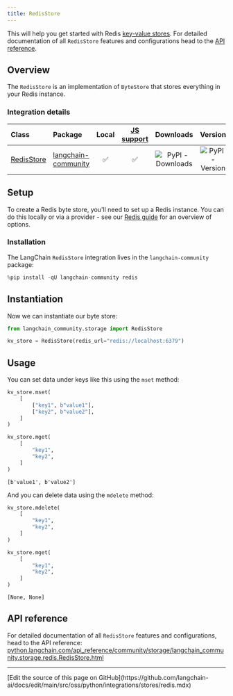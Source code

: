 ```yaml
---
title: RedisStore
---
```


This will help you get started with Redis [key-value stores](/oss/python/integrations/stores). For detailed documentation of all `RedisStore` features and configurations head to the [API reference](https://python.langchain.com/api_reference/community/storage/langchain_community.storage.redis.RedisStore.html).

## Overview

The `RedisStore` is an implementation of `ByteStore` that stores everything in your Redis instance.

### Integration details

| Class | Package | Local | [JS support](https://js.langchain.com/docs/integrations/stores/ioredis_storage) | Downloads | Version |
| :--- | :--- | :---: | :---: |  :---: | :---: |
| [RedisStore](https://python.langchain.com/api_reference/community/storage/langchain_community.storage.redis.RedisStore.html) | [langchain-community](https://python.langchain.com/api_reference/community/index.html) | ✅ | ✅ | ![PyPI - Downloads](https://img.shields.io/pypi/dm/langchain_community?style=flat-square&label=%20) | ![PyPI - Version](https://img.shields.io/pypi/v/langchain_community?style=flat-square&label=%20) |

## Setup

To create a Redis byte store, you'll need to set up a Redis instance. You can do this locally or via a provider - see our [Redis guide](/oss/python/integrations/providers/redis) for an overview of options.

### Installation

The LangChain `RedisStore` integration lives in the `langchain-community` package:

```python
%pip install -qU langchain-community redis
```

## Instantiation

Now we can instantiate our byte store:

```python
from langchain_community.storage import RedisStore

kv_store = RedisStore(redis_url="redis://localhost:6379")
```

## Usage

You can set data under keys like this using the `mset` method:

```python
kv_store.mset(
    [
        ["key1", b"value1"],
        ["key2", b"value2"],
    ]
)

kv_store.mget(
    [
        "key1",
        "key2",
    ]
)
```

```output
[b'value1', b'value2']
```

And you can delete data using the `mdelete` method:

```python
kv_store.mdelete(
    [
        "key1",
        "key2",
    ]
)

kv_store.mget(
    [
        "key1",
        "key2",
    ]
)
```

```output
[None, None]
```

## API reference

For detailed documentation of all `RedisStore` features and configurations, head to the API reference: [python.langchain.com/api_reference/community/storage/langchain_community.storage.redis.RedisStore.html](https://python.langchain.com/api_reference/community/storage/langchain_community.storage.redis.RedisStore.html)

---

<Callout icon="pen-to-square" iconType="regular">
  [Edit the source of this page on GitHub](https://github.com/langchain-ai/docs/edit/main/src/oss/python/integrations/stores/redis.mdx)
</Callout>
